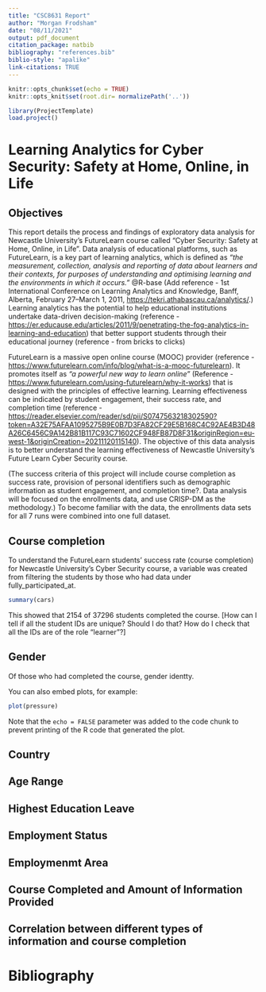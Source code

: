 ```yaml
---
title: "CSC8631 Report"
author: "Morgan Frodsham"
date: "08/11/2021"
output: pdf_document
citation_package: natbib
bibliography: "references.bib"
biblio-style: "apalike"
link-citations: TRUE
---
```


```r
knitr::opts_chunk$set(echo = TRUE)
knitr::opts_knit$set(root.dir= normalizePath('..'))
```

```r
library(ProjectTemplate)
load.project()
```

# Learning Analytics for Cyber Security: Safety at Home, Online, in Life

## Objectives

This report details the process and findings of exploratory data analysis for Newcastle University's FutureLearn course called "Cyber Security: Safety at Home, Online, in Life". Data analysis of educational platforms, such as FutureLearn, is a key part of learning analytics, which is defined as *"the measurement, collection, analysis and reporting of data about learners and their contexts, for purposes of understanding and optimising learning and the environments in which it occurs."* @R-base (Add reference - 1st International Conference on Learning Analytics and Knowledge, Banff, Alberta, February 27--March 1, 2011, <https://tekri.athabascau.ca/analytics/>.) Learning analytics has the potential to help educational institutions undertake data-driven decision-making (reference - <https://er.educause.edu/articles/2011/9/penetrating-the-fog-analytics-in-learning-and-education>) that better support students through their educational journey (reference - from bricks to clicks)

FutureLearn is a massive open online course (MOOC) provider (reference - <https://www.futurelearn.com/info/blog/what-is-a-mooc-futurelearn>). It promotes itself as *"a powerful new way to learn online"* (Reference - <https://www.futurelearn.com/using-futurelearn/why-it-works>) that is designed with the principles of effective learning. Learning effectiveness can be indicated by student engagement, their success rate, and completion time (reference - <https://reader.elsevier.com/reader/sd/pii/S0747563218302590?token=A32E75AFAA1095275B9E0B7D3FA82CF29E5B168C4C92AE4B3D48A26C6456C9A142B81B117C93C71602CF948FB87D8F31&originRegion=eu-west-1&originCreation=20211120115140>). The objective of this data analysis is to better understand the learning effectiveness of Newcastle University's Future Learn Cyber Security course.

(The success criteria of this project will include course completion as success rate, provision of personal identifiers such as demographic information as student engagement, and completion time?. Data analysis will be focused on the enrollments data, and use CRISP-DM as the methodology.) To become familiar with the data, the enrollments data sets for all 7 runs were combined into one full dataset.

## Course completion

To understand the FutureLearn students' success rate (course completion) for Newcastle University's Cyber Security course, a variable was created from filtering the students by those who had data under fully_participated_at.

```r
summary(cars)
```

This showed that 2154 of 37296 students completed the course. \[How can I tell if all the student IDs are unique? Should I do that? How do I check that all the IDs are of the role "learner"?\]

## Gender

Of those who had completed the course, gender identty.

You can also embed plots, for example:

```r
plot(pressure)
```

Note that the `echo = FALSE` parameter was added to the code chunk to prevent printing of the R code that generated the plot.

## Country

## Age Range

## Highest Education Leave

## Employment Status

## Employmenmt Area

## Course Completed and Amount of Information Provided

## Correlation between different types of information and course completion

\newpage
# Bibliography
